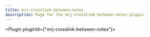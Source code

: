 ---
title: mrj-crosslink-between-notes
description: Page for the mrj-crosslink-between-notes plugin.
---


<Plugin pluginId={"mrj-crosslink-between-notes"}></Plugin>